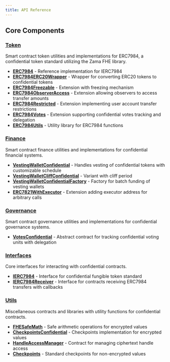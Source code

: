 ```yaml
---
title: API Reference
---
```


## Core Components

### [Token](token)
Smart contract token utilities and implementations for ERC7984, a confidential token standard utilizing the Zama FHE library.

- **[ERC7984](token#ERC7984)** - Reference implementation for IERC7984
- **[ERC7984ERC20Wrapper](token#ERC7984ERC20Wrapper)** - Wrapper for converting ERC20 tokens to confidential tokens
- **[ERC7984Freezable](token#ERC7984Freezable)** - Extension with freezing mechanism
- **[ERC7984ObserverAccess](token#ERC7984ObserverAccess)** - Extension allowing observers to access transfer amounts
- **[ERC7984Restricted](token#ERC7984Restricted)** - Extension implementing user account transfer restrictions
- **[ERC7984Votes](token#ERC7984Votes)** - Extension supporting confidential votes tracking and delegation
- **[ERC7984Utils](token#ERC7984Utils)** - Utility library for ERC7984 functions

### [Finance](finance)
Smart contract finance utilities and implementations for confidential financial systems.

- **[VestingWalletConfidential](finance#VestingWalletConfidential)** - Handles vesting of confidential tokens with customizable schedule
- **[VestingWalletCliffConfidential](finance#VestingWalletCliffConfidential)** - Variant with cliff period
- **[VestingWalletConfidentialFactory](finance#VestingWalletConfidentialFactory)** - Factory for batch funding of vesting wallets
- **[ERC7821WithExecutor](finance#ERC7821WithExecutor)** - Extension adding executor address for arbitrary calls

### [Governance](governance)
Smart contract governance utilities and implementations for confidential governance systems.

- **[VotesConfidential](governance#VotesConfidential)** - Abstract contract for tracking confidential voting units with delegation

### [Interfaces](interfaces)
Core interfaces for interacting with confidential contracts.

- **[IERC7984](interfaces#IERC7984)** - Interface for confidential fungible token standard
- **[IERC7984Receiver](interfaces#IERC7984Receiver)** - Interface for contracts receiving ERC7984 transfers with callbacks

### [Utils](utils)
Miscellaneous contracts and libraries with utility functions for confidential contracts.

- **[FHESafeMath](utils#FHESafeMath)** - Safe arithmetic operations for encrypted values
- **[CheckpointsConfidential](utils#CheckpointsConfidential)** - Checkpoints implementation for encrypted values
- **[HandleAccessManager](utils#HandleAccessManager)** - Contract for managing ciphertext handle access
- **[Checkpoints](utils#Checkpoints)** - Standard checkpoints for non-encrypted values
